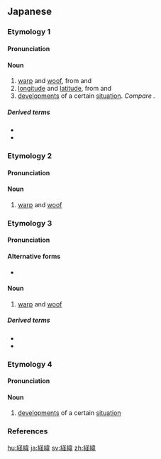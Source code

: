 ==Japanese==

===Etymology 1===
{{ja-kanjitab|けい|い|yomi=o}}

====Pronunciation====
{{ja-pron|yomi=o|けい.い|acc=1|acc_ref=DJR,NHK}}

====Noun====
{{ja-noun|けい.い|hhira=けいゐ|kyu=經緯}}

# [[warp]] and [[woof]], from {{m|ja|経糸|tr=tateito}} and {{m|ja|緯糸|tr=yokoito}}
# [[longitude]] and [[latitude]], from {{m|ja|経度|tr=keido}} and {{m|ja|緯度|tr=ido}}
# [[development]]s of a certain [[situation]]. ''Compare {{m|en|warp and woof}}.''

=====Derived terms=====
* {{ja-r|経緯儀|けい.いぎ}}
* {{ja-r|経緯台|けい.いだい}}

===Etymology 2===
{{ja-kanjitab|sort=たてぬき|yomi=irr}}

====Pronunciation====
{{ja-pron|yomi=irr|たてぬき|acc=0|acc_ref=DJR|acc2=2|acc2_ref=DJR}}

====Noun====
{{ja-noun|たてぬき|kyu=經緯}}

# [[warp]] and [[woof]]

===Etymology 3===
{{ja-kanjitab|sort=たてよこ|yomi=irr}}

====Pronunciation====
{{ja-pron|yomi=irr|たてよこ|acc=1|acc_ref=DJR,NHK}}

====Alternative forms====
* {{ja-l|縦横}}

====Noun====
{{ja-noun|たてよこ|kyu=經緯}}

# [[warp]] and [[woof]]

=====Derived terms=====
* {{ja-r|経緯絣|たてよこがすり}}
* {{ja-r|経緯縮緬|たてよこ ちりめん|[[georgette]]}}

===Etymology 4===
{{ja-kanjitab|sort=いきさつ|yomi=irr}}

====Pronunciation====
{{ja-pron|yomi=irr|いきさつ|acc=0|dev=2|acc_ref=DJR,NHK}}

====Noun====
{{ja-noun|いきさつ|kyu=經緯}}

# [[development]]s of a certain [[situation]]

===References===
<references/>

[[hu:経緯]]
[[ja:経緯]]
[[sv:経緯]]
[[zh:経緯]]